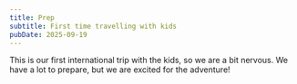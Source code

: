 ```yaml
---
title: Prep
subtitle: First time travelling with kids
pubDate: 2025-09-19
---
```


This is our first international trip with the kids, so we are a bit nervous. We
have a lot to prepare, but we are excited for the adventure!
